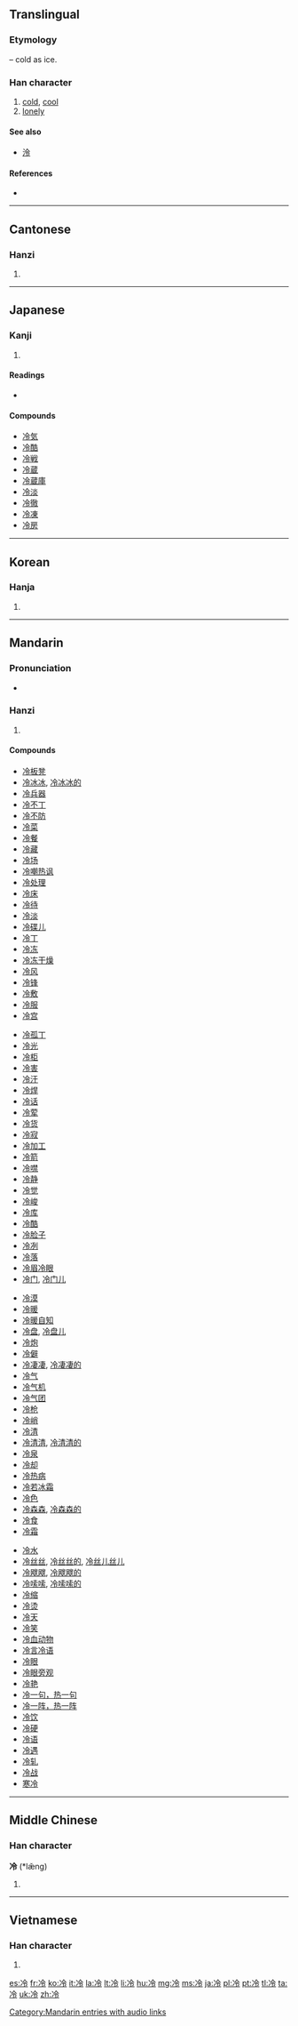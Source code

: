 ==Translingual==
{{stroke order|strokes=7}}

===Etymology===
{{Han compound|冫|t1=ice|令|ls=psc|c1=s|c2=p}} – cold as ice.

===Han character===
{{Han char|rn=15|rad=冫|as=05|sn=7|four=3812<sub>7</sub>|canj=戈一人戈戈 (IMOII)|ids=⿰[[冫]][[令]]}}

# [[cold]], [[cool]]
# [[lonely]]

====See also====
* [[泠]] <!-- visually similar -->

====References====
* {{Han ref|kx=0132.010|dkj=01622|dj=0295.030|hdz=10296.050|uh=51B7|ud=20919|bh=A74E|bd=42830}}

----

==Cantonese==

===Hanzi===
{{yue-hanzi|jyut=|y=laang5}}

# {{defn|lang=yue|sort=冫05}}

----

==Japanese==

===Kanji===
{{ja-kanji|grade=4|rs=冫05}}

# {{defn|lang=ja|sort=冫05}}

====Readings====
* {{ja-readings|on=[[れい]] (rei)|kun=[[ひえる]] (hieru), [[つめたい]] (tsumetai), [[さめる]] (sameru)}}

====Compounds====
* [[冷気]]
* [[冷酷]]
* [[冷戦]]
* [[冷蔵]]
* [[冷蔵庫]]
* [[冷淡]]
* [[冷徹]]
* [[冷凍]]
* [[冷房]]

----

==Korean==

===Hanja===
{{ko-hanja|hangeul=랭>냉|rv=raeng>naeng|mr=raeng>naeng}}

# {{defn|lang=ko|sort=冫05}}

----

==Mandarin==

===Pronunciation===
* {{audio|zh-lěng.ogg|audio}}

===Hanzi===
{{cmn-hanzi|pin=[[lěng]] ([[leng3]])|wg=leng<sup>3</sup>}}

# {{defn|lang=cmn|sort=冫05}}

====Compounds====
{{top4}}
* [[冷板凳]]
* [[冷冰冰]], [[冷冰冰的]]
* [[冷兵器]]
* [[冷不丁]]
* [[冷不防]]
* [[冷菜]]
* [[冷餐]]
* [[冷藏]]
* [[冷场]]
* [[冷嘲热讽]]
* [[冷处理]]
* [[冷床]]
* [[冷待]]
* [[冷淡]]
* [[冷碟儿]]
* [[冷丁]]
* [[冷冻]]
* [[冷冻干燥]]
* [[冷风]]
* [[冷锋]]
* [[冷敷]]
* [[冷服]]
* [[冷宫]]
{{mid4}}
* [[冷孤丁]]
* [[冷光]]
* [[冷柜]]
* [[冷害]]
* [[冷汗]]
* [[冷焊]]
* [[冷话]]
* [[冷荤]]
* [[冷货]]
* [[冷寂]]
* [[冷加工]]
* [[冷箭]]
* [[冷噤]]
* [[冷静]]
* [[冷觉]]
* [[冷峻]]
* [[冷库]]
* [[冷酷]]
* [[冷脸子]]
* [[冷冽]]
* [[冷落]]
* [[冷眉冷眼]]
* [[冷门]], [[冷门儿]]
{{mid4}}
* [[冷漠]]
* [[冷暖]]
* [[冷暖自知]]
* [[冷盘]], [[冷盘儿]]
* [[冷炮]]
* [[冷僻]]
* [[冷凄凄]], [[冷凄凄的]]
* [[冷气]]
* [[冷气机]]
* [[冷气团]]
* [[冷枪]]
* [[冷峭]]
* [[冷清]]
* [[冷清清]], [[冷清清的]]
* [[冷泉]]
* [[冷却]]
* [[冷热病]]
* [[冷若冰霜]]
* [[冷色]]
* [[冷森森]], [[冷森森的]]
* [[冷食]]
* [[冷霜]]
{{mid4}}
* [[冷水]]
* [[冷丝丝]], [[冷丝丝的]], [[冷丝儿丝儿]]
* [[冷飕飕]], [[冷飕飕的]]
* [[冷嗦嗦]], [[冷嗦嗦的]]
* [[冷缩]]
* [[冷烫]]
* [[冷天]]
* [[冷笑]]
* [[冷血动物]]
* [[冷言冷语]]
* [[冷眼]]
* [[冷眼旁观]]
* [[冷艳]]
* [[冷一句，热一句]]
* [[冷一阵，热一阵]]
* [[冷饮]]
* [[冷硬]]
* [[冷语]]
* [[冷遇]]
* [[冷轧]]
* [[冷战]]
* [[寒冷]]
{{bottom}}

[[Category:Mandarin entries with audio links]]

----

==Middle Chinese==

===Han character===
'''冷''' (*læ̌ng)<!--asterisk indicates that this is a reconstructed pronunciation-->

# {{defn|lang=zhx-mid|sort=冫05}}

----

==Vietnamese==

===Han character===
{{vi-hantu|[[lãnh]], [[lạnh]], [[lênh]], [[liểng]], [[linh]], [[rãnh]], [[lành]], [[lảnh]], [[rảnh]]|rs=冫05}}

# {{defn|lang=vi|sort=冫05}}

[[es:冷]]
[[fr:冷]]
[[ko:冷]]
[[it:冷]]
[[la:冷]]
[[lt:冷]]
[[li:冷]]
[[hu:冷]]
[[mg:冷]]
[[ms:冷]]
[[ja:冷]]
[[pl:冷]]
[[pt:冷]]
[[tl:冷]]
[[ta:冷]]
[[uk:冷]]
[[zh:冷]]